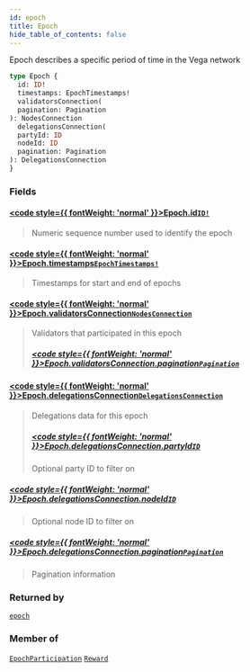 ```yaml
---
id: epoch
title: Epoch
hide_table_of_contents: false
---
```








Epoch describes a specific period of time in the Vega network

```graphql
type Epoch {
  id: ID!
  timestamps: EpochTimestamps!
  validatorsConnection(
  pagination: Pagination
): NodesConnection
  delegationsConnection(
  partyId: ID
  nodeId: ID
  pagination: Pagination
): DelegationsConnection
}
```


### Fields

#### [<code style={{ fontWeight: 'normal' }}>Epoch.<b>id</b></code>](#)<Bullet />[`ID!`](/testnet/api/graphql/scalars/id) <Badge class="secondary" text="non-null"/> <Badge class="secondary" text="scalar"/>
> Numeric sequence number used to identify the epoch
> 

#### [<code style={{ fontWeight: 'normal' }}>Epoch.<b>timestamps</b></code>](#)<Bullet />[`EpochTimestamps!`](/testnet/api/graphql/objects/epoch-timestamps) <Badge class="secondary" text="non-null"/> <Badge class="secondary" text="object"/>
> Timestamps for start and end of epochs
> 

#### [<code style={{ fontWeight: 'normal' }}>Epoch.<b>validatorsConnection</b></code>](#)<Bullet />[`NodesConnection`](/testnet/api/graphql/objects/nodes-connection) <Badge class="secondary" text="object"/>
> Validators that participated in this epoch
> ##### [<code style={{ fontWeight: 'normal' }}>Epoch.validatorsConnection.<b>pagination</b></code>](#)<Bullet />[`Pagination`](/testnet/api/graphql/inputs/pagination) <Badge class="secondary" text="input"/>
> 
> 

#### [<code style={{ fontWeight: 'normal' }}>Epoch.<b>delegationsConnection</b></code>](#)<Bullet />[`DelegationsConnection`](/testnet/api/graphql/objects/delegations-connection) <Badge class="secondary" text="object"/>
> Delegations data for this epoch
> ##### [<code style={{ fontWeight: 'normal' }}>Epoch.delegationsConnection.<b>partyId</b></code>](#)<Bullet />[`ID`](/testnet/api/graphql/scalars/id) <Badge class="secondary" text="scalar"/>
> Optional party ID to filter on
> 

##### [<code style={{ fontWeight: 'normal' }}>Epoch.delegationsConnection.<b>nodeId</b></code>](#)<Bullet />[`ID`](/testnet/api/graphql/scalars/id) <Badge class="secondary" text="scalar"/>
> Optional node ID to filter on
> 

##### [<code style={{ fontWeight: 'normal' }}>Epoch.delegationsConnection.<b>pagination</b></code>](#)<Bullet />[`Pagination`](/testnet/api/graphql/inputs/pagination) <Badge class="secondary" text="input"/>
> Pagination information
> 



### Returned by

[`epoch`](/testnet/api/graphql/queries/epoch)  <Badge class="secondary" text="query"/>

### Member of

[`EpochParticipation`](/testnet/api/graphql/objects/epoch-participation)  <Badge class="secondary" text="object"/><Bullet />[`Reward`](/testnet/api/graphql/objects/reward)  <Badge class="secondary" text="object"/>



